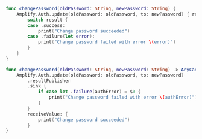 <BlockSwitcher>

<Block name="Listener (iOS 11+)">

```swift
func changePassword(oldPassword: String, newPassword: String) {
    Amplify.Auth.update(oldPassword: oldPassword, to: newPassword) { result in
        switch result {
        case .success:
            print("Change password succeeded")
        case .failure(let error):
            print("Change password failed with error \(error)")
        }
    }
}
```

</Block>

<Block name="Combine">

```swift
func changePassword(oldPassword: String, newPassword: String) -> AnyCancellable {
    Amplify.Auth.update(oldPassword: oldPassword, to: newPassword)
        .resultPublisher
        .sink {
            if case let .failure(authError) = $0 {
                print("Change password failed with error \(authError)")
            }
        }
        receiveValue: {
            print("Change password succeeded")
        }
}
```

</Block>

</BlockSwitcher>

